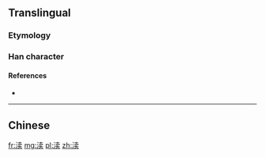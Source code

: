 {{also|瀆}}

==Translingual==
{{Han simplified forms|瀆|涜|渎|ex=y}}

===Etymology===
{{Han simp|瀆|f=賣|t=卖}}

===Han character===
{{Han char|rn=85|rad=水|as=08|sn=11|four=|canj=EJNK|ids=⿰氵卖}}

====References====
* {{Han ref|kx=0633.371|hdz=31643.060|uh=6E0E|ud=28174}}

----

==Chinese==
{{zh-see|瀆}}

[[fr:渎]]
[[mg:渎]]
[[pl:渎]]
[[zh:渎]]